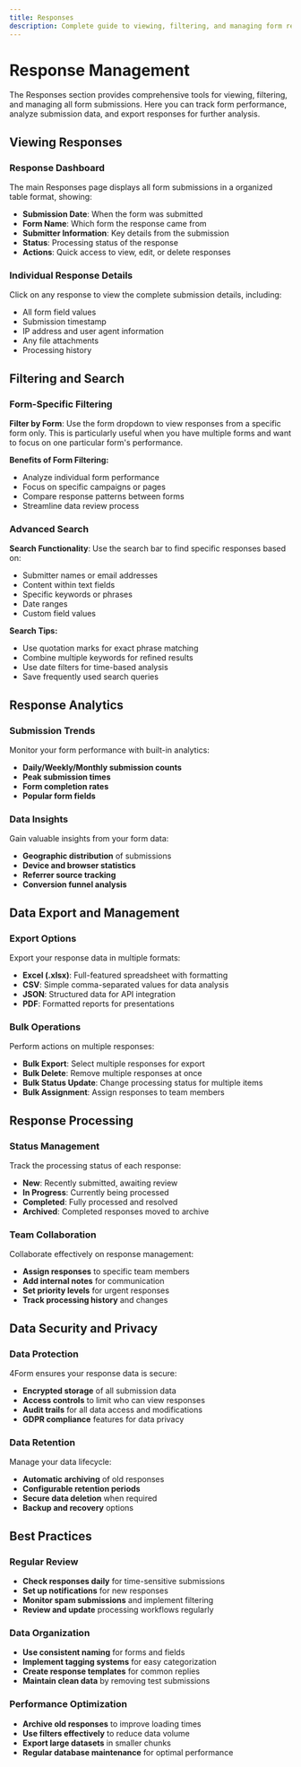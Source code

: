 ```yaml
---
title: Responses
description: Complete guide to viewing, filtering, and managing form responses in 4Form.
---
```


# Response Management

The Responses section provides comprehensive tools for viewing, filtering, and managing all form submissions. Here you can track form performance, analyze submission data, and export responses for further analysis.

## Viewing Responses

### Response Dashboard
The main Responses page displays all form submissions in a organized table format, showing:

- **Submission Date**: When the form was submitted
- **Form Name**: Which form the response came from
- **Submitter Information**: Key details from the submission
- **Status**: Processing status of the response
- **Actions**: Quick access to view, edit, or delete responses

### Individual Response Details
Click on any response to view the complete submission details, including:
- All form field values
- Submission timestamp
- IP address and user agent information
- Any file attachments
- Processing history

## Filtering and Search

### Form-Specific Filtering
**Filter by Form**: Use the form dropdown to view responses from a specific form only. This is particularly useful when you have multiple forms and want to focus on one particular form's performance.

**Benefits of Form Filtering:**
- Analyze individual form performance
- Focus on specific campaigns or pages
- Compare response patterns between forms
- Streamline data review process

### Advanced Search
**Search Functionality**: Use the search bar to find specific responses based on:
- Submitter names or email addresses
- Content within text fields
- Specific keywords or phrases
- Date ranges
- Custom field values

**Search Tips:**
- Use quotation marks for exact phrase matching
- Combine multiple keywords for refined results
- Use date filters for time-based analysis
- Save frequently used search queries

## Response Analytics

### Submission Trends
Monitor your form performance with built-in analytics:
- **Daily/Weekly/Monthly submission counts**
- **Peak submission times**
- **Form completion rates**
- **Popular form fields**

### Data Insights
Gain valuable insights from your form data:
- **Geographic distribution** of submissions
- **Device and browser statistics**
- **Referrer source tracking**
- **Conversion funnel analysis**

## Data Export and Management

### Export Options
Export your response data in multiple formats:
- **Excel (.xlsx)**: Full-featured spreadsheet with formatting
- **CSV**: Simple comma-separated values for data analysis
- **JSON**: Structured data for API integration
- **PDF**: Formatted reports for presentations

### Bulk Operations
Perform actions on multiple responses:
- **Bulk Export**: Select multiple responses for export
- **Bulk Delete**: Remove multiple responses at once
- **Bulk Status Update**: Change processing status for multiple items
- **Bulk Assignment**: Assign responses to team members

## Response Processing

### Status Management
Track the processing status of each response:
- **New**: Recently submitted, awaiting review
- **In Progress**: Currently being processed
- **Completed**: Fully processed and resolved
- **Archived**: Completed responses moved to archive

### Team Collaboration
Collaborate effectively on response management:
- **Assign responses** to specific team members
- **Add internal notes** for communication
- **Set priority levels** for urgent responses
- **Track processing history** and changes

## Data Security and Privacy

### Data Protection
4Form ensures your response data is secure:
- **Encrypted storage** of all submission data
- **Access controls** to limit who can view responses
- **Audit trails** for all data access and modifications
- **GDPR compliance** features for data privacy

### Data Retention
Manage your data lifecycle:
- **Automatic archiving** of old responses
- **Configurable retention periods**
- **Secure data deletion** when required
- **Backup and recovery** options

## Best Practices

### Regular Review
- **Check responses daily** for time-sensitive submissions
- **Set up notifications** for new responses
- **Monitor spam submissions** and implement filtering
- **Review and update** processing workflows regularly

### Data Organization
- **Use consistent naming** for forms and fields
- **Implement tagging systems** for easy categorization
- **Create response templates** for common replies
- **Maintain clean data** by removing test submissions

### Performance Optimization
- **Archive old responses** to improve loading times
- **Use filters effectively** to reduce data volume
- **Export large datasets** in smaller chunks
- **Regular database maintenance** for optimal performance